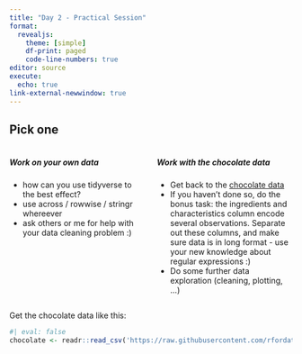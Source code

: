 ```yaml
---
title: "Day 2 - Practical Session"
format: 
  revealjs:
    theme: [simple]
    df-print: paged
    code-line-numbers: true
editor: source
execute: 
  echo: true
link-external-newwindow: true
---
```


## Pick one {.smaller .scrollable}

:::: {.columns}

::: {.column width="50%"}

##### **Work on your own data** 

- how can you use tidyverse to the best effect?
- use across / rowwise / stringr whereever 
- ask others or me for help with your data cleaning problem :)

:::

::: {.column width="50%"}

##### **Work with the chocolate data**

-   Get back to the [chocolate data](https://github.com/rfordatascience/tidytuesday/blob/master/data/2022/2022-01-18/readme.md)
-   If you haven't done so, do the bonus task: the ingredients and characteristics column encode several observations. Separate out these columns, and make sure data is in long format - use your new knowledge about regular expressions :)
-   Do some further data exploration (cleaning, plotting, ...)


:::

::::

Get the chocolate data like this:
```r
#| eval: false
chocolate <- readr::read_csv('https://raw.githubusercontent.com/rfordatascience/tidytuesday/master/data/2022/2022-01-18/chocolate.csv')
```

